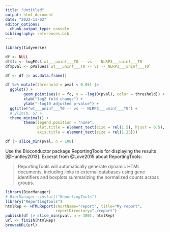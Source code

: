 ```yaml
---
title: "Untitled"
output: html_document
date: "2022-11-02"
editor_options: 
  chunk_output_type: console
bibliography: references.bib
---
```


```r
library(tidyverse)
```

```r
df <- NULL
df$fc <- logFCs$`wt___uninf___T0 -- vs -- NLRP3___uninf___T0`
df$pval <- pValues$`wt___uninf___T0 -- vs -- NLRP3___uninf___T0`

df <- df |> as.data.frame()

df %>% mutate(threshold = pval < 0.05) |> 
  ggplot() + 
        geom_point(aes(x = fc, y = -log10(pval), color = threshold)) + 
        xlab("log2 fold change") + 
        ylab("-log10 adjusted p-value") + 
  ggtitle("wt___uninf___T0 -- vs -- NLRP3___uninf___T0") +
  # ylim(0, 5) + 
  theme_minimal() +
        theme(legend.position = "none", 
              plot.title = element_text(size = rel(1.5), hjust = 0.5), 
              axis.title = element_text(size = rel(1.25)))

df |> slice_min(pval, n = 100)
```

Use the Bioconductor package ReportingTools for displaying the results [@Huntley2013]. Excerpt from @Love2015 about ReportingTools:

> ReportingTools will automatically generate dynamic HTML documents, including links to external databases using gene identifiers and boxplots summarizing the normalized counts across groups.

```r
library(BiocManager)
# BiocManager::install("ReportingTools")
library("ReportingTools")
htmlRep <- HTMLReport(shortName="report", title="My report",
                      reportDirectory="./report")
publish(df |> slice_min(pval, n = 100), htmlRep)
url <- finish(htmlRep)
browseURL(url)
```
